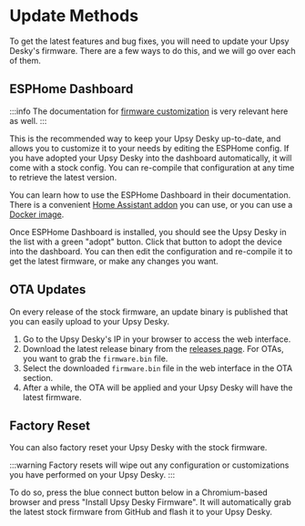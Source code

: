 # Update Methods

To get the latest features and bug fixes, you will need to update your Upsy Desky's firmware. There are a few ways to do this, and we will go over each of them.

## ESPHome Dashboard

:::info
The documentation for [firmware customization](../advanced/customization/index.md) is very relevant here as well.
:::

This is the recommended way to keep your Upsy Desky up-to-date, and allows you to customize it to your needs by editing the ESPHome config. If you have adopted your Upsy Desky into the dashboard automatically, it will come with a stock config. You can re-compile that configuration at any time to retrieve the latest version.

You can learn how to use the ESPHome Dashboard in their documentation. There is a convenient [Home Assistant addon](https://esphome.io/guides/getting_started_hassio.html) you can use, or you can use a [Docker image](https://esphome.io/guides/getting_started_command_line.html).

Once ESPHome Dashboard is installed, you should see the Upsy Desky in the list with a green "adopt" button. Click that button to adopt the device into the dashboard. You can then edit the configuration and re-compile it to get the latest firmware, or make any changes you want.

## OTA Updates

On every release of the stock firmware, an update binary is published that you can easily upload to your Upsy Desky.

1. Go to the Upsy Desky's IP in your browser to access the web interface.
2. Download the latest release binary from the [releases page](https://github.com/tjhorner/upsy-desky/releases/latest). For OTAs, you want to grab the `firmware.bin` file.
3. Select the downloaded `firmware.bin` file in the web interface in the OTA section.
4. After a while, the OTA will be applied and your Upsy Desky will have the latest firmware.

## Factory Reset

You can also factory reset your Upsy Desky with the stock firmware.

:::warning
Factory resets will wipe out any configuration or customizations you have performed on your Upsy Desky.
:::

To do so, press the blue connect button below in a Chromium-based browser and press "Install Upsy Desky Firmware". It will automatically grab the latest stock firmware from GitHub and flash it to your Upsy Desky.


<EspInstallButton />